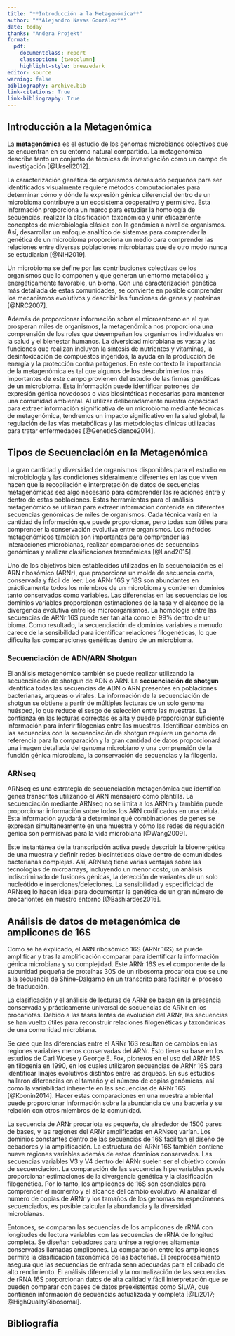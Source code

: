 ```yaml
---
title: "**Introducción a la Metagenómica**"
author: "**Alejandro Navas González**"
date: today
thanks: "Andera Projekt"
format: 
  pdf:
    documentclass: report
    classoption: [twocolumn]
    highlight-style: breezedark
editor: source
warning: false
bibliography: archive.bib
link-citations: True
link-bibliography: True
---
```


## **Introducción a la Metagenómica**

La **metagenómica** es el estudio de los genomas microbianos colectivos que se encuentran en su entorno natural compartido. La metagenómica describe tanto un conjunto de técnicas de investigación como un campo de investigación [@Ursell2012].

La caracterización genética de organismos demasiado pequeños para ser identificados visualmente requiere métodos computacionales para determinar cómo y dónde la expresión génica diferencial dentro de un microbioma contribuye a un ecosistema cooperativo y permisivo. Esta información proporciona un marco para estudiar la homología de secuencias, realizar la clasificación taxonómica y unir eficazmente conceptos de microbiología clásica con la genómica a nivel de organismos. Así, desarrollar un enfoque analítico de sistemas para comprender la genética de un microbioma proporciona un medio para comprender las relaciones entre diversas poblaciones microbianas que de otro modo nunca se estudiarían [@NIH2019]. 

Un microbioma se define por las contribuciones colectivas de los organismos que lo componen y que generan un entorno metabólica y energéticamente favorable, un bioma. Con una caracterización genética más detallada de estas comunidades, se convierte en posible comprender los mecanismos evolutivos y describir las funciones de genes y proteínas [@NRC2007].

Además de proporcionar información sobre el microentorno en el que prosperan miles de organismos, la metagenómica nos proporciona una comprensión de los roles que desempeñan los organismos individuales en la salud y el bienestar humanos. La diversidad microbiana es vasta y las funciones que realizan incluyen la síntesis de nutrientes y vitaminas, la desintoxicación de compuestos ingeridos, la ayuda en la producción de energía y la protección contra patógenos. En este contexto la importancia de la metagenómica es tal que algunos de los descubrimientos más importantes de este campo provienen del estudio de las firmas genéticas de un microbioma. Esta información puede identificar patrones de expresión génica novedosos o vías biosintéticas necesarias para mantener una comunidad ambiental. Al utilizar deliberadamente nuestra capacidad para extraer información significativa de un microbioma mediante técnicas de metagenómica, tendremos un impacto significativo en la salud global, la regulación de las vías metabólicas y las metodologías clínicas utilizadas para tratar enfermedades [@GeneticScience2014].

## **Tipos de Secuenciación en la Metagenómica**

La gran cantidad y diversidad de organismos disponibles para el estudio en microbiología y las condiciones sideralmente diferentes en las que viven hacen que la recopilación e interpretación de datos de secuencias metagenómicas sea algo necesario para comprender las relaciones entre y dentro de estas poblaciones. Estas herramientas para el análisis metagenómico se utilizan para extraer información contenida en diferentes secuencias genómicas de miles de organismos. Cada técnica varía en la cantidad de información que puede proporcionar, pero todas son útiles para comprender la conservación evolutiva entre organismos. Los métodos metagenómicos también son importantes para comprender las interacciones microbianas, realizar comparaciones de secuencias genómicas y realizar clasificaciones taxonómicas [@Land2015].

Uno de los objetivos bien establecidos utilizados en la secuenciación es el ARN ribosómico (ARNr), que proporciona un molde de secuencia corta, conservada y fácil de leer. Los ARNr 16S y 18S son abundantes en prácticamente todos los miembros de un microbioma y contienen dominios tanto conservados como variables. Las diferencias en las secuencias de los dominios variables proporcionan estimaciones de la tasa y el alcance de la divergencia evolutiva entre los microorganismos. La homología entre las secuencias de ARNr 16S puede ser tan alta como el 99% dentro de un bioma. Como resultado, la secuenciación de dominios variables a menudo carece de la sensibilidad para identificar relaciones filogenéticas, lo que dificulta las comparaciones genéticas dentro de un microbioma.

### Secuenciación de ADN/ARN Shotgun

El análisis metagenómico también se puede realizar utilizando la secuenciación de shotgun de ADN o ARN. La **secuenciación de shotgun** identifica todas las secuencias de ADN o ARN presentes en poblaciones bacterianas, arqueas o virales. La información de la secuenciación de shotgun se obtiene a partir de múltiples lecturas de un solo genoma huésped, lo que reduce el sesgo de selección entre las muestras. La confianza en las lecturas correctas es alta y puede proporcionar suficiente información para inferir filogenias entre las muestras. Identificar cambios en las secuencias con la secuenciación de shotgun requiere un genoma de referencia para la comparación y la gran cantidad de datos proporcionará una imagen detallada del genoma microbiano y una comprensión de la función génica microbiana, la conservación de secuencias y la filogenia.

### ARNseq

ARNseq es una estrategia de secuenciación metagenómica que identifica genes transcritos utilizando el ARN mensajero como plantilla. La secuenciación mediante ARNseq no se limita a los ARNm y también puede proporcionar información sobre todos los ARN codificados en una célula. Esta información ayudará a determinar qué combinaciones de genes se expresan simultáneamente en una muestra y cómo las redes de regulación génica son permisivas para la vida microbiana [@Wang2009].

Este instantánea de la transcripción activa puede describir la bioenergética de una muestra y definir redes biosintéticas clave dentro de comunidades bacterianas complejas. Así, ARNseq tiene varias ventajas sobre las tecnologías de microarrays, incluyendo un menor costo, un análisis indiscriminado de fusiones génicas, la detección de variantes de un solo nucleótido e inserciones/deleciones. La sensibilidad y especificidad de ARNseq lo hacen ideal para documentar la genética de un gran número de procariontes en nuestro entorno [@Bashiardes2016].

## Análisis de datos de metagenómica de amplicones de 16S

Como se ha explicado, el ARN ribosómico 16S (ARNr 16S) se puede amplificar y tras la amplificación comparar para identificar la información génica microbiana y su complejidad. Este ARNr 16S es el componente de la subunidad pequeña de proteínas 30S de un ribosoma procariota que se une a la secuencia de Shine-Dalgarno en un transcrito para facilitar el proceso de traducción. 

La clasificación y el análisis de lecturas de ARNr se basan en la presencia conservada y prácticamente universal de secuencias de ARNr en los procariotas. Debido a las tasas lentas de evolución del ARNr, las secuencias se han vuelto útiles para reconstruir relaciones filogenéticas y taxonómicas de una comunidad microbiana.

Se cree que las diferencias entre el ARNr 16S resultan de cambios en las regiones variables menos conservadas del ARNr. Esto tiene su base en los estudios de Carl Woese y George E. Fox, pioneros en el uso del ARNr 16S en filogenia en 1990, en los cuales utilizaron secuencias de ARNr 16S para identificar linajes evolutivos distintos entre las arqueas. En sus estudios hallaron diferencias en el tamaño y el número de copias genómicas, así como la variabilidad inherente en las secuencias de ARNr 16S [@Koonin2014]. Hacer estas comparaciones en una muestra ambiental puede proporcionar información sobre la abundancia de una bacteria y su relación con otros miembros de la comunidad.

La secuencia de ARNr procariota es pequeña, de alrededor de 1500 pares de bases, y las regiones del ARNr amplificadas en ARNseq varían. Los dominios constantes dentro de las secuencias de 16S facilitan el diseño de cebadores y la amplificación. La estructura del ARNr 16S también contiene nueve regiones variables además de estos dominios conservados. Las secuencias variables V3 y V4 dentro del ARNr suelen ser el objetivo común de secuenciación. La comparación de las secuencias hipervariables puede proporcionar estimaciones de la divergencia genética y la clasificación filogenética. Por lo tanto, los amplicones de 16S son esenciales para comprender el momento y el alcance del cambio evolutivo. Al analizar el número de copias de ARNr y los tamaños de los genomas en especímenes secuenciados, es posible calcular la abundancia y la diversidad microbianas.

Entonces, se comparan las secuencias de los amplicones de rRNA con longitudes de lectura variables con las secuencias de rRNA de longitud completa. Se diseñan cebadores para unirse a regiones altamente conservadas llamadas amplicones. La comparación entre los amplicones permite la clasificación taxonómica de las bacterias. El preprocesamiento asegura que las secuencias de entrada sean adecuadas para el cribado de alto rendimiento. El análisis diferencial y la normalización de las secuencias de rRNA 16S proporcionan datos de alta calidad y fácil interpretación que se pueden comparar con bases de datos preexistentes como SILVA, que contienen información de secuencias actualizada y completa [@Li2017; @HighQualityRibosomal].


## Bibliografía